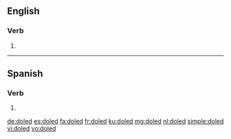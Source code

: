 ==English==

===Verb===
{{head|en|verb form}}

# {{en-past of|dole}}

----
==Spanish==
 
===Verb===
{{es-verb-form|doler}}
 
# {{es-verb form of|region=Spain|ending=er|mood=imperative|sense=affirmative|pers=2|formal=no|number=plural|doler}}

[[de:doled]]
[[es:doled]]
[[fa:doled]]
[[fr:doled]]
[[ku:doled]]
[[mg:doled]]
[[nl:doled]]
[[simple:doled]]
[[vi:doled]]
[[vo:doled]]
